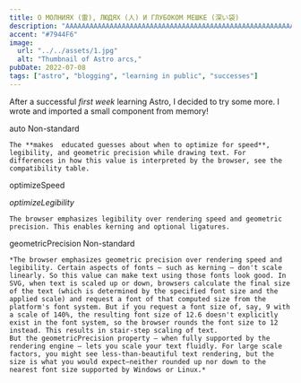 ```yaml
---
title: О МОЛНИЯХ (雷), ЛЮДЯХ (人) И ГЛУБОКОМ МЕШКЕ (深い袋)
description: "AAAAAAAAAAAAAAAAAAAAAAAAAAAAAAAAAAAAAAAAAAAAAAAAAAAAAAAAAAAAAAAAAAAAAAAA!"
accent: "#7944F6"
image:
  url: "../../assets/1.jpg"
  alt: "Thumbnail of Astro arcs,"
pubDate: 2022-07-08
tags: ["astro", "blogging", "learning in public", "successes"]
---
```


After a successful _first week_ learning Astro, I decided to try some more. I wrote and imported a small component from memory!

auto Non-standard

    The **makes  educated guesses about when to optimize for speed**, legibility, and geometric precision while drawing text. For differences in how this value is interpreted by the browser, see the compatibility table.

optimizeSpeed

_optimizeLegibility_

    The browser emphasizes legibility over rendering speed and geometric precision. This enables kerning and optional ligatures.

geometricPrecision Non-standard

    *The browser emphasizes geometric precision over rendering speed and legibility. Certain aspects of fonts — such as kerning — don't scale linearly. So this value can make text using those fonts look good. In SVG, when text is scaled up or down, browsers calculate the final size of the text (which is determined by the specified font size and the applied scale) and request a font of that computed size from the platform's font system. But if you request a font size of, say, 9 with a scale of 140%, the resulting font size of 12.6 doesn't explicitly exist in the font system, so the browser rounds the font size to 12 instead. This results in stair-step scaling of text.
    But the geometricPrecision property — when fully supported by the rendering engine — lets you scale your text fluidly. For large scale factors, you might see less-than-beautiful text rendering, but the size is what you would expect—neither rounded up nor down to the nearest font size supported by Windows or Linux.*
